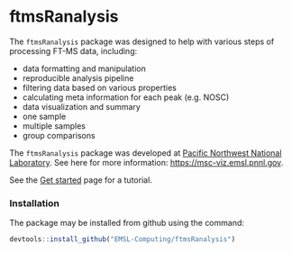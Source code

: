 # ftmsRanalysis

The `ftmsRanalysis` package was designed to help with various steps of processing FT-MS data, including:

* data formatting and manipulation
* reproducible analysis pipeline
* filtering data based on various properties
* calculating meta information for each peak (e.g. NOSC)
* data visualization and summary
* one sample
* multiple samples
* group comparisons

The `ftmsRanalysis` package was developed at [Pacific Northwest National Laboratory](http://www.pnnl.gov){target="_blank"}. See here for more information: [https://msc-viz.emsl.pnnl.gov](https://msc-viz.emsl.pnnl.gov){target="_blank"}. 

See the [Get started](articles/ftmsRanalysis.html) page for a tutorial.

### Installation

The package may be installed from github using the command:

```r
devtools::install_github("EMSL-Computing/ftmsRanalysis")
```

